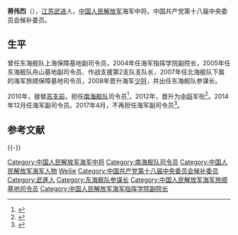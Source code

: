 '''蒋伟烈'''（{{bd|1955年||||catIdx=}}），[[江苏|江苏]][[武进|武进]]人，[[中国人民解放军|中国人民解放军]]海军中将。中国共产党第十八届中央委员会候补委员。

==生平==
曾任东海舰队上海保障基地副司令员，2004年任海军指挥学院副院长，2005年任东海舰队舟山基地副司令员、作战支援第2支队支队长，2007年任北海舰队下属的海军旅顺保障基地司令员，2008年晋升海军[[中国人民解放军少将|少将]]，并出任东海舰队参谋长。

2010年，接替[[苏支前|苏支前]]，担任[[南海舰队|南海舰队]]司令员<ref>{{cite web|title=中国人民解放军海军南海舰队蒋伟烈司令员及舰艇编队访问文莱|url=http://www.people.com.cn/h/2011/0711/c25408-2-4043551463.html|publisher=人民网|accessdate=2012-03-12|archive-url=https://web.archive.org/web/20110830110923/http://www.people.com.cn/h/2011/0711/c25408-2-4043551463.html|archive-date=2011-08-30|dead-url=yes}}</ref>，2012年，晋升为[[中国人民解放军中将|中将]]军衔<ref>{{cite news|title=中国解放军和武警部队今年共晋升22中将|url=http://www.usqiaobao.com/2012-08/20/content_1532950.htm|accessdate=2012-11-05|newspaper=香港大公报|deadurl=yes|archiveurl=https://archive.is/20121204175656/http://www.usqiaobao.com/2012-08/20/content_1532950.htm|archivedate=2012-12-04}}</ref>。2014年12月任海军副司令员。2017年4月，不再担任海军副司令员<ref>{{cite web|title=蒋伟烈中将不再担任海军副司令员|url=http://news.qq.com/a/20170528/014100.htm|website=腾讯|accessdate=2017-10-02|archive-date=2019-06-29|archive-url=https://web.archive.org/web/20190629102957/https://news.qq.com/a/20170528/014100.htm|dead-url=no}}</ref>。


==参考文献==
{{Reflist}}
{{-}}
{{start box}}
{{s-mil|pla}}
{{succession box|[[徐洪猛|徐洪猛]]|?|[[中国人民解放军海军|中国人民解放军海军]]副司令员|2014年12月-2017年4月}}
{{succession box|[[苏支前|苏支前]]|[[沈金龙|沈金龙]]|[[中国人民解放军|中国人民解放军]][[南海舰队|南海舰队]][[司令员|司令员]]|2010年12月-2014年12月}}
{{end box}}

{{DEFAULTSORT:Jiang Weilie}}
[[Category:中国人民解放军海军中将|Category:中国人民解放军海军中将]]
[[Category:南海舰队司令员|Category:南海舰队司令员]]
[[Category:中国人民解放军海军人物|Category:中国人民解放军海军人物]]
[[Category:蔣姓|Weilie]]
[[Category:中国共产党第十八届中央委员会候补委员|Category:中国共产党第十八届中央委员会候补委员]]
[[Category:武進人|Category:武進人]]
[[Category:东海舰队参谋长|Category:东海舰队参谋长]]
[[Category:中国人民解放军海军旅顺基地司令员|Category:中国人民解放军海军旅顺基地司令员]]
[[Category:中国人民解放军海军指挥学院副院长|Category:中国人民解放军海军指挥学院副院长]]